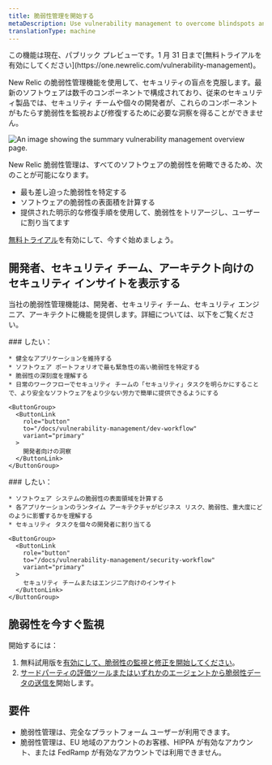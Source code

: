 ```yaml
---
title: 脆弱性管理を開始する
metaDescription: Use vulnerability management to overcome blindspots and remediate vulnerabilities.
translationType: machine
---
```



<Callout title="公開プレビュー">
  この機能は現在、パブリック プレビューです。1 月 31 日まで[無料トライアルを有効にしてください](https://one.newrelic.com/vulnerability-management)。
</Callout>

New Relic の脆弱性管理機能を使用して、セキュリティの盲点を克服します。最新のソフトウェアは数千のコンポーネントで構成されており、従来のセキュリティ製品では、セキュリティ チームや個々の開発者が、これらのコンポーネントがもたらす脆弱性を監視および修復するために必要な洞察を得ることができません。

<img
  title="Vulnerability management overview"
  alt="An image showing the summary vulnerability management overview page."
  src={vmOverview}
/>

New Relic 脆弱性管理は、すべてのソフトウェアの脆弱性を俯瞰できるため、次のことが可能になります。

* 最も差し迫った脆弱性を特定する
* ソフトウェアの脆弱性の表面積を計算する
* 提供された明示的な修復手順を使用して、脆弱性をトリアージし、ユーザーに割り当てます

[無料トライアル](https://one.newrelic.com/vulnerability-management)を有効にして、今すぐ始めましょう。

## 開発者、セキュリティ チーム、アーキテクト向けのセキュリティ インサイトを表示する

当社の脆弱性管理機能は、開発者、セキュリティ チーム、セキュリティ エンジニア、アーキテクトに機能を提供します。詳細については、以下をご覧ください。

<SideBySide>
  <Side>
    ### したい：

    * 健全なアプリケーションを維持する
    * ソフトウェア ポートフォリオで最も緊急性の高い脆弱性を特定する
    * 脆弱性の深刻度を理解する
    * 日常のワークフローでセキュリティ チームの「セキュリティ」タスクを明らかにすることで、より安全なソフトウェアをより少ない労力で簡単に提供できるようにする

    <ButtonGroup>
      <ButtonLink
        role="button"
        to="/docs/vulnerability-management/dev-workflow"
        variant="primary"
      >
        開発者向けの洞察
      </ButtonLink>
    </ButtonGroup>
  </Side>

  <Side>
    ### したい：

    * ソフトウェア システムの脆弱性の表面領域を計算する
    * 各アプリケーションのランタイム アーキテクチャがビジネス リスク、脆弱性、重大度にどのように影響するかを理解する
    * セキュリティ タスクを個々の開発者に割り当てる

    <ButtonGroup>
      <ButtonLink
        role="button"
        to="/docs/vulnerability-management/security-workflow"
        variant="primary"
      >
        セキュリティ チームまたはエンジニア向けのインサイト
      </ButtonLink>
    </ButtonGroup>
  </Side>
</SideBySide>

## 脆弱性を今すぐ監視

開始するには：

1. 無料試用版を[有効にして、脆弱性の監視と修正を開始してください](https://one.newrelic.com/vulnerability-management)。
2. [サードパーティの評価ツールまたはいずれかのエージェントから脆弱性データの送信を](/docs/vulnerability-management/integrations/intro)開始します。

## 要件

* 脆弱性管理は、完全なプラットフォーム ユーザーが利用できます。
* 脆弱性管理は、EU 地域のアカウントのお客様、HIPPA が有効なアカウント、または FedRamp が有効なアカウントでは利用できません。
